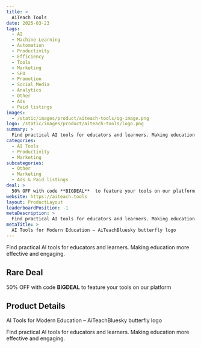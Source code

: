 ```yaml
---
title: >
  AiTeach Tools
date: 2025-03-23
tags:
  - AI
  - Machine Learning
  - Automation
  - Productivity
  - Efficiency
  - Tools
  - Marketing
  - SEO
  - Promotion
  - Social Media
  - Analytics
  - Other
  - Ads
  - Paid listings
images:
  - /static/images/product/aiteach-tools/og-image.png
logo: /static/images/product/aiteach-tools/logo.png
summary: >
  Find practical AI tools for educators and learners. Making education more effective and engaging.
categories:
  - AI Tools
  - Productivity
  - Marketing
subcategories:
  - Other
  - Marketing
  - Ads & Paid listings
deal: >
  50% OFF with code **BIGDEAL**  to feature your tools on our platform
website: https://aiteach.tools
layout: ProductLayout
leaderboardPosition: -1
metaDescription: >
  Find practical AI tools for educators and learners. Making education more effective and engaging.
metaTitle: >
  AI Tools for Modern Education – AiTeachBluesky butterfly logo
---
```

Find practical AI tools for educators and learners. Making education more effective and engaging.

## Rare Deal

50% OFF with code **BIGDEAL**  to feature your tools on our platform

## Product Details

AI Tools for Modern Education – AiTeachBluesky butterfly logo

Find practical AI tools for educators and learners. Making education more effective and engaging.
